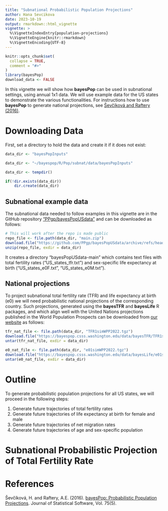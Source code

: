 ```yaml
---
title: "Subnational Probabilistic Population Projections"
author: Hana Sevcikova
date: 2023-10-19
output: rmarkdown::html_vignette
vignette: >
  %\VignetteIndexEntry{population-projections}
  %\VignetteEngine{knitr::rmarkdown}
  %\VignetteEncoding{UTF-8}
---
```


```r
knitr::opts_chunk$set(
  collapse = TRUE,
  comment = "#>"
)
library(bayesPop)
download_data <- FALSE
```

In this vignette we will show how **bayesPop** can be used in subnational settings, using annual 1x1 data. We will use example data for the US states to demonstrate the various functionalities. For instructions how to use **bayesPop** to generate national projections, see [Ševčíková and Raftery (2016)](https://www.jstatsoft.org/article/view/v075i05).

# Downloading Data

First, set a directory to hold the data and create it if it does not exist:

```r
data_dir <- "bayesPopInputs"
```

```r
data_dir <- "~/bayespop/R/Pop/subnat/data/bayesPopInputs"
```

```r
data_dir <- tempdir()
```

```r
if(!dir.exists(data_dir))
    dir.create(data_dir)
```

## Subnational example data

The subnational data needed to follow examples in this vignette are in the GitHub repository ["PPgp/bayesPopUSdata"](https://github.com/PPgp/bayesPopUSdata) and can be downloaded as follows:

```r
# This will work after the repo is made public
repo_file <- file.path(data_dir, "main.zip")
download.file("https://github.com/PPgp/bayesPopUSdata/archive/refs/heads/main.zip", repo_file)
unzip(repo_file, exdir = data_dir)
```

It creates a directory "bayesPopUSdata-main" which contains text files with total fertility rates ("US_states_tfr.txt") and sex-specific life expectancy at birth ("US_states_e0F.txt", "US_states_e0M.txt").

## National projections

To project subnational total fertility rate (TFR) and life expectancy at birth (e0) we will need probabilistic national projections of the corresponding country. Such projections, generated using the **bayesTFR** and **bayesLife** R packages, and which align well with the United Nations projections published in the World Population Prospects can be downloaded from [our website](https://bayespop.csss.washington.edu/download) as follows:

```r
tfr_nat_file <- file.path(data_dir, "TFR1simWPP2022.tgz")
download.file("https://bayespop.csss.washington.edu/data/bayesTFR/TFR1simWPP2022.tgz", tfr_nat_file)
untar(tfr_nat_file, exdir = data_dir)

e0_nat_file <- file.path(data_dir, "e01simWPP2022.tgz")
download.file("https://bayespop.csss.washington.edu/data/bayesLife/e01simWPP2022.tgz", e0_nat_file)
untar(e0_nat_file, exdir = data_dir)
```


# Outline

To generate probabilistic population projections for all US states, we will proceed in the following steps:

1. Generate future trajectories of total fertility rates
2. Generate future trajectories of life expectancy at birth for female and male
3. Generate future trajectories of net migration rates
4. Generate future trajectories of age and sex-specific population


# Subnational Probabilistic Projection of Total Fertility Rate





# References

Ševčíková, H. and Raftery, A.E. (2016). [bayesPop: Probabilistic Population Projections](https://www.jstatsoft.org/article/view/v075i05). Journal of Statistical Software, Vol. 75(5).